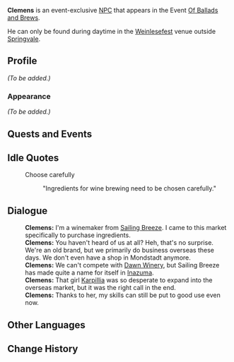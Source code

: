 {{Character Infobox
|type             = Event NPC
|image            = NPC Clemens.png
|realname         = <!-- Optional, if different from in-game name -->
|deceased         = <!-- Past (for deceased prior to events of the game) or free response -->
|region           = Mondstadt
|location         = Mondstadt
|affiliation      = Sailing Breeze
|title            = "Sailing Breeze" Winemaker

|ancestry         = <!-- Clan/family -->
|father           = 
|mother           = 
|spouse           = 
|sibling          = 
|child            = 
|relative         = 

|voiceEN          = 
|voiceCN          = 
|voiceJP          = 
|dialoguereward   = 
}}
'''Clemens''' is an event-exclusive [[NPC]] that appears in the Event [[Of Ballads and Brews]].

He can only be found during daytime in the [[Weinlesefest]] venue outside [[Springvale]].
<!--
==Location==
<gallery>
NPC Location Clemens.png|Clemens's location
NPC Location Clemens Context.png|Additional context
</gallery>
-->
==Profile==
''(To be added.)''

===Appearance===
''(To be added.)''

==Quests and Events==
{{Quests and Events}}

==Idle Quotes==
{{Dialogue Start}}
: {{DIcon|Idle}} Choose carefully
:: {{A|VO Clemens Of Ballads and Brews 01.ogg}} "Ingredients for wine brewing need to be chosen carefully."
{{Dialogue End}}

==Dialogue==
{{Dialogue Start}}
:'''Clemens:''' I'm a winemaker from [[Sailing Breeze]]. I came to this market specifically to purchase ingredients.
:'''Clemens:''' You haven't heard of us at all? Heh, that's no surprise. We're an old brand, but we primarily do business overseas these days. We don't even have a shop in Mondstadt anymore.
:'''Clemens:''' We can't compete with [[Dawn Winery]], but Sailing Breeze has made quite a name for itself in [[Inazuma]].
:'''Clemens:''' That girl [[Karpillia]] was so desperate to expand into the overseas market, but it was the right call in the end.
:'''Clemens:''' Thanks to her, my skills can still be put to good use even now.
{{Dialogue End}}
<!--
==Event Dialogue==
===Event Name===
{{Dialogue Start}}
{{Dialogue End}}

==Trivia==
* 
-->
==Other Languages==
{{Other Languages
|default_hidden = 1
|en      = Clemens
|zhs     = 克雷门斯
|zhs_rm  = Kèléiménsī
|zht     = 克雷門斯
|zht_rm  = Kèléiménsī
|ja      = クレメンス
|ja_rm   = Kuremensu
|ko      = 클레멘스
|es      = Clemens
|fr      = Clemens
|ru      = Клеменс
|th      = Clemens
|vi      = Clemens
|de      = Clemens
|id      = Clemens
|pt      = Clemens
}}

==Change History==
{{Change History|3.1}}
<!--
==References==
{{Reflist}}
-->